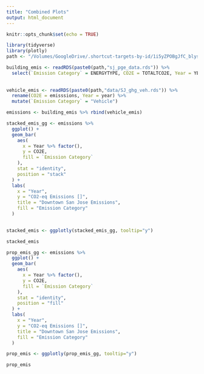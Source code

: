 ```yaml
---
title: "Combined Plots"
output: html_document
---
```


```r
knitr::opts_chunk$set(echo = TRUE)
```


```r
library(tidyverse)
library(plotly)
path <- "/Volumes/GoogleDrive/.shortcut-targets-by-id/1i5yZPOBgJfC_blys_kNUJn1-FfLWoyiO/Assignments/3A/data/"
```


```r
building_emis <- readRDS(paste0(path,"sj_pge_data.rds")) %>%
  select(`Emission Category` = ENERGYTYPE, CO2E = TOTALTCO2E, Year = YEAR)
  
  
vehicle_emis <- readRDS(paste0(path,"data/SJ_ghg_veh.rds")) %>% 
  rename(CO2E = emisssions, Year = year) %>% 
  mutate(`Emission Category` = "Vehicle")
```


```r

emissions <- building_emis %>% rbind(vehicle_emis)

```


```r
stacked_emis_gg <- emissions %>% 
  ggplot() +
  geom_bar(
    aes(
      x = Year %>% factor(),
      y = CO2E,
      fill = `Emission Category`
    ),
    stat = "identity",
    position = "stack"
  ) +
  labs(
    x = "Year",
    y = "CO2-eq Emissions []",
    title = "Downtown San Jose Emissions",
    fill = "Emission Category"
  ) 
  

stacked_emis <- ggplotly(stacked_emis_gg, tooltip="y")

stacked_emis
```



```r
prop_emis_gg <- emissions %>% 
  ggplot() +
  geom_bar(
    aes(
      x = Year %>% factor(),
      y = CO2E,
      fill = `Emission Category`
    ),
    stat = "identity",
    position = "fill"
  ) +
  labs(
    x = "Year",
    y = "CO2-eq Emissions []",
    title = "Downtown San Jose Emissions",
    fill = "Emission Category"
  ) 

prop_emis <- ggplotly(prop_emis_gg, tooltip="y")

prop_emis
```

